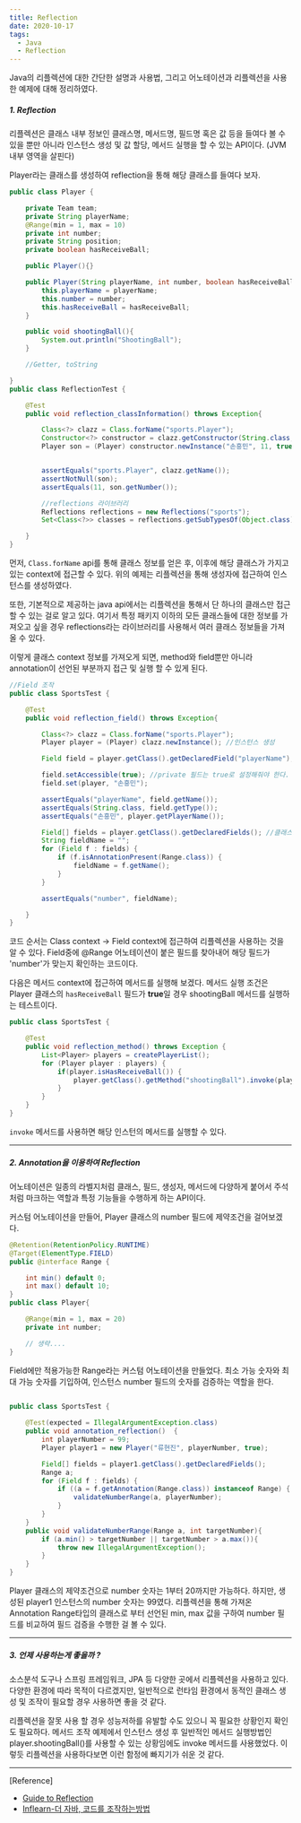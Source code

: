 ```yaml
---
title: Reflection
date: 2020-10-17
tags:
  - Java
  - Reflection
---  
```


 Java의 리플렉션에 대한 간단한 설명과 사용법, 그리고 어노테이션과 리플렉션을 사용한 예제에 대해 정리하였다. 

##### 1. Reflection 

 리플렉션은 클래스 내부 정보인 클래스명, 메서드명, 필드명 혹은 값 등을 들여다 볼 수 있을 뿐만 아니라 인스턴스 생성 및 값 할당, 메서드
 실행을 할 수 있는 API이다. (JVM 내부 영역을 살핀다)

 Player라는 클래스를 생성하여 reflection을 통해 해당 클래스를 들여다 보자.

~~~java
public class Player {

    private Team team;
    private String playerName;
    @Range(min = 1, max = 10)
    private int number;
    private String position;
    private boolean hasReceiveBall;

    public Player(){}

    public Player(String playerName, int number, boolean hasReceiveBall){
        this.playerName = playerName;
        this.number = number;
        this.hasReceiveBall = hasReceiveBall;
    }

    public void shootingBall(){
        System.out.println("ShootingBall");
    }

    //Getter, toString

}
public class ReflectionTest {

    @Test
    public void reflection_classInformation() throws Exception{

        Class<?> clazz = Class.forName("sports.Player");
        Constructor<?> constructor = clazz.getConstructor(String.class, int.class, boolean.class);
        Player son = (Player) constructor.newInstance("손흥민", 11, true);


        assertEquals("sports.Player", clazz.getName());
        assertNotNull(son);
        assertEquals(11, son.getNumber());

        //reflections 라이브러리
        Reflections reflections = new Reflections("sports");
        Set<Class<?>> classes = reflections.getSubTypesOf(Object.class);

    }
}
~~~
먼저, `Class.forName` api를 통해 클래스 정보를 얻은 후, 이후에 해당 클래스가 가지고 있는 context에 접근할 수 있다. 위의 예제는
리플렉션을 통해 생성자에 접근하여 인스턴스를 생성하였다. 

또한, 기본적으로 제공하는 java api에서는 리플렉션을 통해서 단 하나의 클래스만 접근할 수 있는 걸로 알고 있다. 여기서 특정 패키지 이하의
모든 클래스들에 대한 정보를 가져오고 싶을 경우 reflections라는 라이브러리를 사용해서 여러 클래스 정보들을 가져올 수 있다.

이렇게 클래스 context 정보를 가져오게 되면, method와 field뿐만 아니라 annotation이 선언된 부분까지 접근 및
실행 할 수 있게 된다. 

~~~java
//Field 조작 
public class SportsTest {

    @Test
    public void reflection_field() throws Exception{

        Class<?> clazz = Class.forName("sports.Player");
        Player player = (Player) clazz.newInstance(); //인스턴스 생성

        Field field = player.getClass().getDeclaredField("playerName");

        field.setAccessible(true); //private 필드는 true로 설정해줘야 한다. 
        field.set(player, "손흥민");

        assertEquals("playerName", field.getName());
        assertEquals(String.class, field.getType());
        assertEquals("손흥민", player.getPlayerName());

        Field[] fields = player.getClass().getDeclaredFields(); //클래스 내부 모든 필드
        String fieldName = "";
        for (Field f : fields) {
            if (f.isAnnotationPresent(Range.class)) {
                fieldName = f.getName();
            }
        }

        assertEquals("number", fieldName);

    }
}

~~~

코드 순서는 Class context -> Field context에 접근하여 리플렉션을 사용하는 것을 알 수 있다. Field중에 @Range 어노테이션이 붙은
필드를 찾아내어 해당 필드가 'number'가 맞는지 확인하는 코드이다. 

다음은 메서드 context에 접근하여 메서드를 실행해 보겠다. 메서드 실행 조건은 Player 클래스의 `hasReceiveBall` 필드가 **true**일 
경우 shootingBall 메서드를 실행하는 테스트이다. 

~~~java
public class SportsTest {

    @Test
    public void reflection_method() throws Exception {
        List<Player> players = createPlayerList();
        for (Player player : players) {
            if(player.isHasReceiveBall()) {
                player.getClass().getMethod("shootingBall").invoke(player);
            }
        }
    }
}
~~~
`invoke` 메서드를 사용하면 해당 인스턴의 메서드를 실행할 수 있다. 

---
##### 2. Annotation을 이용하여 Reflection 
어노테이션은 일종의 라벨지처럼 클래스, 필드, 생성자, 메서드에 다양하게 붙어서 주석처럼 마크하는 역할과 특정 기능들을
수행하게 하는 API이다. 

커스텀 어노테이션을 만들어, Player 클래스의 number 필드에 제약조건을 걸어보겠다. 

~~~java
@Retention(RetentionPolicy.RUNTIME)
@Target(ElementType.FIELD)
public @interface Range {

    int min() default 0; 
    int max() default 10;
}
public class Player{

    @Range(min = 1, max = 20)
    private int number;

    // 생략....
}
~~~
Field에만 적용가능한 Range라는 커스텀 어노테이션을 만들었다. 최소 가능 숫자와 최대 가능 숫자를 기입하여, 
인스턴스 number 필드의 숫자를 검증하는 역할을 한다. 

~~~java

public class SportsTest {
 
    @Test(expected = IllegalArgumentException.class)
    public void annotation_reflection()  {
        int playerNumber = 99;
        Player player1 = new Player("류현진", playerNumber, true);

        Field[] fields = player1.getClass().getDeclaredFields();
        Range a;
        for (Field f : fields) {
            if ((a = f.getAnnotation(Range.class)) instanceof Range) {
                validateNumberRange(a, playerNumber);
            }
        }
    }
    public void validateNumberRange(Range a, int targetNumber){
        if (a.min() > targetNumber || targetNumber > a.max()){
            throw new IllegalArgumentException();
        }
    }
}
~~~
Player 클래스의 제약조건으로 number 숫자는 1부터 20까지만 가능하다. 하지만, 생성된 player1 인스턴스의 number 숫자는 99였다.
리플렉션을 통해 가져온 Annotation Range타입의 클래스로 부터 선언된 min, max 값을 구하여 number 필드를 비교하여
필드 검증을 수행한 걸 볼 수 있다. 

---
##### 3. 언제 사용하는게 좋을까 ?
소스분석 도구나 스프링 프레임워크, JPA 등 다양한 곳에서 리플렉션을 사용하고 있다. 다양한 환경에 따라 목적이 다르겠지만,
일반적으로 런타임 환경에서 동적인 클래스 생성 및 조작이 필요할 경우 사용하면 좋을 것 같다.

리플렉션을 잘못 사용 할 경우 성능저하를 유발할 수도 있으니 꼭 필요한 상황인지 확인도 필요하다. 메서드 조작 예제에서 인스턴스 생성 후
일반적인 메서드 실행방법인 player.shootingBall()를 사용할 수 있는 상황임에도 invoke 메서드를 사용했었다. 
이렇듯 리플렉션을 사용하다보면 이런 함정에 빠지기가 쉬운 것 같다.

---
[Reference]
- [Guide to Reflection](https://www.baeldung.com/java-reflection)
- [Inflearn-더 자바, 코드를 조작하는방법](https://www.inflearn.com/course/the-java-code-manipulation/dashboard)
